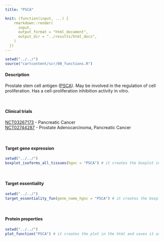 ```yaml
---
title: "PSCA"

knit: (function(input, ...) {
    rmarkdown::render(
      input,
      output_format = "html_document",
      output_dir = "../results/html_docs",
    )
  })
---
```

<style>
img {
    max-width: 30cm;
}
</style>
```r
setwd("../../")
source("cartcontent/scr/00_functions.R")
```


<h4>Description</h4>
Prostate stem cell antigen ([PSCA](https://www.uniprot.org/uniprot/O43653)). May be involved in the regulation of cell proliferation. Has a cell-proliferation inhibition activity in vitro. 

<br> 

<h4>Clinical trials</h4>
[NCT03267173](https://clinicaltrials.gov/ct2/show/NCT03267173) - Pancreatic Cancer <br>
[NCT02744287](https://clinicaltrials.gov/ct2/show/NCT02744287) - Prostate Adenocarcinoma, Pancreatic Cancer <br>

<br>

<h4>Target gene expression</h4>
```r
setwd("../../")
boxplot_isoforms_all_tissues(hgnc = "PSCA") # it creates the boxplot in the html and saves it as .pdf in the plot/isoform_expression folder
```

<br>

<h4>Target essentiality</h4>
```r
setwd("../../")
target_essentiality_fun(gene_name_hgnc = "PSCA") # it creates the boxplot in the html and saves it as .pdf in the plot/target_essentiality folder
```

<br>

<h4>Protein properties</h4>
```r
setwd("../../")
plot_function("PSCA") # it creates the plot in the html and saves it as .pdf in the plot/protein_properties folder
```